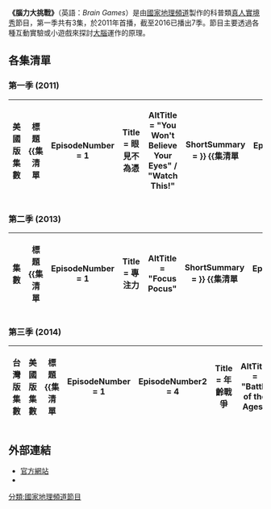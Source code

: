 {{Expand language|time=2016-07-09T08:18:54+00:00}}
{{unreferenced|time=2016-07-09T08:18:54+00:00}}
{{Infobox television
| show_name    = 腦力大挑戰<br>Brain Games
| image        = Brain_Games.jpg
| caption      = 
| runtime      =33分鐘 
| creator      = 
| developer    = 
| host         =  {{Plainlist|
*  [[尼爾·派屈克·哈里斯|尼爾·派屈克·哈里斯]] (season 1)
*  [[傑森·席爾瓦|傑森·席爾瓦]] (season 2–)
}}
| country      = {{USA}}
| network      = [[國家地理頻道|國家地理頻道]]
| first_aired  = {{start date|2011|10|9}}
| last_aired   = present
| num_episodes = 
| website      = http://channel.nationalgeographic.com/brain-games/
}}

'''《腦力大挑戰》'''（英語：''Brain Games''）是由[[國家地理頻道|國家地理頻道]]製作的科普類[[真人實境秀|真人實境秀]]節目，第一季共有3集，於2011年首播，截至2016已播出7季。節目主要透過各種互動實驗或小遊戲來探討[[大腦|大腦]]運作的原理。

==各集清單==

===第一季 (2011)===
{|class="wikitable plainrowheaders"
|-
! scope="col" style="width:3em;" | 美國版<br>集數
! scope="col" | 標題
{{集清單
| EpisodeNumber   = 1
| Title           = 眼見不為憑
| AltTitle        = "You Won't Believe Your Eyes" / "Watch This!"
| ShortSummary    = 
}}
{{集清單
| EpisodeNumber   = 2
| Title           = 全神貫注
| AltTitle        = "Pay Attention!"
| ShortSummary    = 
}}
{{集清單
| EpisodeNumber   = 3
| Title           = 挑戰記憶力
| AltTitle        = "Memory" / "Remember This!"
| ShortSummary    = 
}}
|}

===第二季 (2013)===
{|class="wikitable plainrowheaders"
|-
! scope="col" style="width:3em;" | 集數
! scope="col" | 標題
{{集清單
| EpisodeNumber   = 1
| Title           = 專注力
| AltTitle        = "Focus Pocus"
| ShortSummary    = 
}}
{{集清單
| EpisodeNumber   = 2
| Title           = 時間感知
| AltTitle        = "It's About Time"
| ShortSummary    = 
}}
{{集清單
| EpisodeNumber   = 3
| Title           = 運動機制
| AltTitle        = "Motion Commotion"
| ShortSummary    = 
}}
{{集清單
| EpisodeNumber   = 4
| Title           = 恐懼感
| AltTitle        = "Don't Be Afraid"
| ShortSummary    = 
}}
{{集清單
| EpisodeNumber   = 5
| Title           = 說服力
| AltTitle        = "Power of Persuasion"
| ShortSummary    = 
}}
{{集清單
| EpisodeNumber   = 6
| Title           = 你不知道的事
| AltTitle        = "What You Don't Know"
| ShortSummary    = 
}}
{{集清單
| EpisodeNumber   = 7
| Title           = 男女大不同
| AltTitle        = "Battle of the Sexes"
| ShortSummary    = 
}}
{{集清單
| EpisodeNumber   = 8
| Title           = 眼見為憑？
| AltTitle        = "Seeing is Believing"
| ShortSummary    = 
}}
{{集清單
| EpisodeNumber   = 9
| Title           = 是誰在下決定？
| AltTitle        = "You Decide"
| ShortSummary    = 
}}
{{集清單
| EpisodeNumber   = 10
| Title           = 大腦鍛鍊術
| AltTitle        = "Use it or Lose it"
| ShortSummary    = 
}}
{{集清單
| EpisodeNumber   = 11
| Title           = 錯覺假象
| AltTitle        = "Illusion Confusion"
| ShortSummary    = 
}}
{{集清單
| EpisodeNumber   = 12
| Title           = 謊言真相
| AltTitle        = "Liar, Liar"
| ShortSummary    = 
}}
|}

===第三季 (2014)===
{|class="wikitable plainrowheaders"
|-
! scope="col" style="width:3em;" | 台灣版<br>集數
! scope="col" style="width:3em;" | 美國版<br>集數
! scope="col" | 標題
{{集清單
| EpisodeNumber   = 1
| EpisodeNumber2  = 4
| Title           = 年齡戰爭
| AltTitle        = "Battle of the Ages"
| ShortSummary    = 
}}
{{集清單
| EpisodeNumber   = 2
| EpisodeNumber2  = 1
| Title           = 鮮活色彩
| AltTitle        = "In Living Color"
| ShortSummary    = 
}}
{{集清單
| EpisodeNumber   = 3
| EpisodeNumber2  = 6
| Title           = 空間感知
| AltTitle        = "What's Going On?"
| ShortSummary    = 
}}
{{集清單
| EpisodeNumber   = 4
| EpisodeNumber2  = 3
| Title           = 關於信任
| AltTitle        = "Trust Me"
| ShortSummary    = 
}}
{{集清單
| EpisodeNumber   = 5
| EpisodeNumber2  = 2
| Title           = 吸引力法則
| AltTitle        = "Laws of Attraction"
| ShortSummary    = 
}}
{{集清單
| EpisodeNumber   = 6
| EpisodeNumber2  = 5
| Title           = 壓力測試
| AltTitle        = "Stress Test"
| ShortSummary    = 
}}
{{集清單
| EpisodeNumber   = 7
| EpisodeNumber2  = 9
| Title           = 競爭向上
| AltTitle        = "In It To Win It"
| ShortSummary    = 
}}
{{集清單
| EpisodeNumber   = 8
| EpisodeNumber2  = 7
| Title           = 大腦升級
| AltTitle        = "Retrain your Brain"
| ShortSummary    = 
}}
{{集清單
| EpisodeNumber   = 9
| EpisodeNumber2  = 8
| Title           = 身心合作
| AltTitle        = "Mind your Body"
| ShortSummary    = 
}}
{{集清單
| EpisodeNumber   = 10
| EpisodeNumber2  = 10
| Title           = 領導與跟隨
| AltTitle        = "Follow The Leader"
| ShortSummary    = 
}}
|}

==外部連結==
* [http://braingames.nationalgeographic.com/ 官方網站] {{Wayback|url=http://braingames.nationalgeographic.com/ |date=20130401205137 }} {{en}}
* {{IMDb title|2078690}}


[[分類:國家地理頻道節目|分類:國家地理頻道節目]]